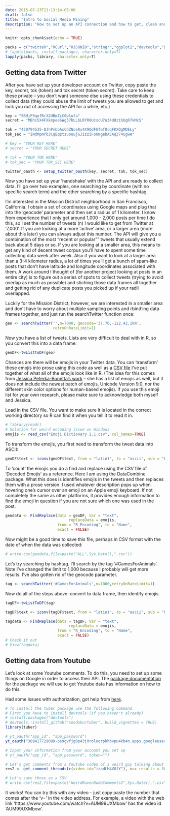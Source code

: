```yaml
---
date: 2015-07-23T21:13:14-05:00
draft: false
title: "Intro to Social Media Mining"
description: "How to set up an API connection and how to get, clean and organize social media data"
---
```


```r
knitr::opts_chunk$set(echo = TRUE)
```

```r
packs = c("twitteR","RCurl","RJSONIO","stringr","ggplot2","devtools","DataCombine","ggmap","topicmodels","slam","Rmpfr","tm","stringr","wordcloud","plyr","tidytext","dplyr","tidyr", "readr")
# lapply(packs, install.packages, character.only=T)
lapply(packs, library, character.only=T)
```

## Getting data from Twitter

After you have set up your developer account on Twitter, copy paste the key, secret, tok (token) and tok secret (token secret). Take care to keep these private -- you don't want someone else using these credentials to collect data (they could abuse the limit of tweets you are allowed to get and lock you out of accessing the API for a while, etc.) 

```r
key = "SBHjF9qefRrX2UBmZiC0plufa"
secret = "MBhs5X4FXkmpeeSWg37hLLbLRYR0UcxcU7u34U8z1hUgR7kMxS"

tok = "420794535-8JhPvbbAsCdZNceRx4X9OdFUTafOcqFKXQgMDELy"
tok_sec = "iNdMpmPb3CqBqztzuouujGJizziFoONgebA5Aq374ugwW"
```

```r
# key = "YOUR KEY HERE"
# secret = "YOUR SECRET HERE"

# tok = "YOUR TOK HERE"
# tok_sec = "YOUR TOK_SEC HERE"

twitter_oauth <- setup_twitter_oauth(key, secret, tok, tok_sec)
```

Now you have set up your 'handshake' with the API and are ready to collect data. I'll go over two examples, one searching by coordinate (with no specific search term) and the other searching by a specific hashtag.

I'm interested in the Mission District neighborhood in San Francisco, California. I obtain a set of coordinates using Google maps and plug that into the 'geocode' parameter and then set a radius of 1 kilometer. I know from experience that I only get around 1,000 - 2,000 posts per time I do this, so I set the number of tweets (n) I would like to get from Twitter at '7,000'. If you are looking at a more 'active' area, or a larger area (more about this later) you can always adjust this number. The API will give you a combination of the most "recent or popular"" tweets that usually extend back about 5 days or so. If you are looking at a smaller area, this means to get any kind of decent tweet corpus you’ll have to spent some time collecting data week after week. Also if you want to look at a larger area than a 3-4 kilometer radius, a lot of times you'll get a bunch of spam-like posts that don't have latitude and longitude coordinates associated with them. A work around I thought of (for another project looking at posts in an entire city) is to figure out a series of spots to collect tweets (trying to avoid overlap as much as possible) and stiching those data frames all together and getting rid of any duplicate posts you picked up if your radii overlapped.

Luckily for the Mission District, however, we are interested in a smaller area and don't have to worry about multiple sampling points and rbind'ing data frames together, and just run the searchTwitter function once:

```r
geo <- searchTwitter('',n=7000, geocode='37.76,-122.42,1km',
                     retryOnRateLimit=1)
```

Now you have a list of tweets. Lists are very difficult to deal with in R, so you convert this into a data frame:

```r
geoDF<-twListToDF(geo)
```

Chances are there will be emojis in your Twitter data. You can 'transform' these emojis into prose using this code as well as a [CSV file](https://github.com/lyons7/emojidictionary) I’ve put together of what all of the emojis look like in R. (The idea for this comes from [Jessica Peterka-Bonetta's work](http://opiateforthemass.es/articles/emoticons-in-R/) – she has a list of emojis as well, but it does not include the newest batch of emojis, Unicode Version 9.0, nor the different skin color options for human-based emojis). If you use this emoji list for your own research, please make sure to acknowledge both myself and Jessica.

Load in the CSV file. You want to make sure it is located in the correct working directory so R can find it when you tell it to read it in.

```r
# library(readr)
# Solution for weird encoding issue on Windows
emojis <- read_csv("Emoji Dictionary 2.1.csv", col_names=TRUE)
```

To transform the emojis, you first need to transform the tweet data into ASCII:

```r
geoDF$text <- iconv(geoDF$text, from = "latin1", to = "ascii", sub = "byte")
```

To 'count' the emojis you do a find and replace using the CSV file of 'Decoded Emojis' as a reference. Here I am using the DataCombine package. What this does is identifies emojis in the tweets and then replaces them with a prose version. I used whatever description pops up when hovering one's cursor over an emoji on an Apple emoji keyboard. If not completely the same as other platforms, it provides enough information to find the emoji in question if you are not sure which one was used in the post.

```r
geodata <- FindReplace(data = geoDF, Var = "text", 
                            replaceData = emojis,
                       from = "R_Encoding", to = "Name", 
                       exact = FALSE)
```

Now might be a good time to save this file, perhaps in CSV format with the date of when the data was collected:

```r
# write.csv(geodata,file=paste("ALL",Sys.Date(),".csv"))
```

Let's try searching by hashtag. I'll search by the tag '#GamesForAnimals'. Note I've changed the limit to 1,000 because I probably will get more results. I've also gotten rid of the geocode parameter. 

```r
tag <- searchTwitter('#GamesForAnimals',n=1000,retryOnRateLimit=1)
```

Now do all of the steps above: convert to data frame, then identify emojis.

```r
tagDF<-twListToDF(tag)

tagDF$text <- iconv(tagDF$text, from = "latin1", to = "ascii", sub = "byte")

tagdata <- FindReplace(data = tagDF, Var = "text", 
                            replaceData = emojis,
                       from = "R_Encoding", to = "Name", 
                       exact = FALSE)
# Check it out
# View(tagdata)
```


## Getting data from Youtube

Let's look at some Youtube comments. To do this, you need to set up some things on Google in order to access their API. The [package documentation](https://github.com/soodoku/tuber) for the package we will use to get Youtube data has information on how to do this.

Had some issues with authorization, got help from [here](https://stackoverflow.com/questions/42818602/unable-to-connect-r-with-youtube-api/42934996#42934996).

```r
# To install the tuber package use the following command
# First you have to install devtools (if you haven't already)
# install.packages("devtools")
# devtools::install_github("soodoku/tuber", build_vignettes = TRUE)
library(tuber)
```

```r
# yt_oauth("app_id", "app_password")
yt_oauth("389417729099-ps9gvfjg0p43j0roloqrpkhbvpu4kb4n.apps.googleusercontent.com","9UMvY0_zEDzSXrWlVrAT52Tm", token='')
```

```r
# Input your information from your account you set up 
# yt_oauth("app_id", "app_password", token="")

# Let's get comments from a Youtube video of a weird guy talking about raven ownership
res2 <- get_comment_threads(c(video_id="izpdLM4VOfY"), max_results = 300)

# Let's save those as a CSV
# write.csv(res2,file=paste("WeirdRavenDudeComments2",Sys.Date(),".csv"))
```

It works! You can try this with any video -- just copy paste the number that comes after the 'v=' in the video address. For example, a video with the web link 'https://www.youtube.com/watch?v=AUM99UXMbow' has the video id 'AUM99UXMbow'.
